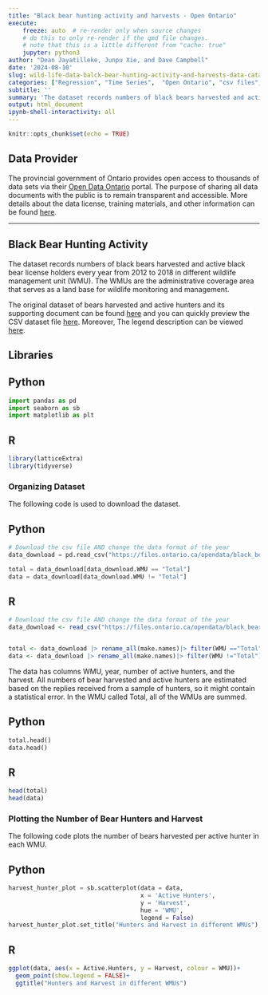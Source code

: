```yaml
---
title: "Black bear hunting activity and harvests - Open Ontario"
execute:
    freeze: auto  # re-render only when source changes
    # do this to only re-render if the qmd file changes.
    # note that this is a little different from "cache: true"
    jupyter: python3
author: "Dean Jayatilleke, Junpu Xie, and Dave Campbell"
date: '2024-08-10'
slug: wild-life-data-balck-bear-hunting-activity-and-harvests-data-catalogue-from-goverrnment-of-ontario
categories: ["Regression", "Time Series",  "Open Ontario", "csv files","Software:Python","Software:R"]
subtitle: ''
summary: 'The dataset records numbers of black bears harvested and active black bear license holders every year from 2012 to 2018 in different wildlife management unit (WMU).'
output: html_document
ipynb-shell-interactivity: all
---
```


```r
knitr::opts_chunk$set(echo = TRUE)

```



## Data Provider

The provincial government of Ontario provides open access to thousands of data sets via their [Open Data Ontario](https://data.ontario.ca/en/) portal. The purpose of sharing all data documents with the public is to remain transparent and accessible.  More details about the data license, training materials, and other information can be found [here](https://data.ontario.ca/about).

***

## Black Bear Hunting Activity

The dataset records numbers of black bears harvested and active black bear license holders every year from 2012 to 2018 in different wildlife management unit (WMU). The WMUs are the administrative coverage area that serves as a land base for wildlife monitoring and management.  

The original dataset of bears harvested and active hunters and its supporting document can be found [here](https://data.ontario.ca/en/dataset/black-bear-hunting-activity-and-harvests) and you can quickly preview the CSV dataset file [here](https://data.ontario.ca/en/dataset/black-bear-hunting-activity-and-harvests/resource/7dd6328e-74cc-4291-a041-2345cf7c6186). Moreover, The legend description can be viewed [here](https://files.ontario.ca/data-dictionary-black-bear-en.xlsx).


## Libraries

::: {.panel-tabset group="language"}

## Python
```python
import pandas as pd 
import seaborn as sb
import matplotlib as plt
```
## R
```r

library(latticeExtra)
library(tidyverse) 
```

:::


### Organizing Dataset

The following code is used to download the dataset.

::: {.panel-tabset group="language"}

## Python
```python

# Download the csv file AND change the data format of the year
data_download = pd.read_csv("https://files.ontario.ca/opendata/black_bear_2019.csv")

total = data_download[data_download.WMU == "Total"]
data = data_download[data_download.WMU != "Total"]

```

## R
```r
# Download the csv file AND change the data format of the year
data_download <- read_csv("https://files.ontario.ca/opendata/black_bear_2019.csv")


total <- data_download |> rename_all(make.names)|> filter(WMU =="Total")
data <- data_download |> rename_all(make.names)|> filter(WMU !="Total")

```
:::

The data has columns WMU, year, number of active hunters, and the harvest.  All numbers of bear harvested and active hunters are estimated based on the replies received from a sample of hunters, so it might contain a statistical error.  In the WMU called Total, all of the WMUs are summed.

::: {.panel-tabset group="language"}

## Python
```python

total.head()
data.head()

```

## R
```r
head(total)
head(data)
```

:::

### Plotting the Number of Bear Hunters and Harvest

The following code plots the number of bears harvested per active hunter in each WMU.

::: {.panel-tabset group="language"}

## Python
```python

harvest_hunter_plot = sb.scatterplot(data = data,
                                     x = 'Active Hunters',
                                     y = 'Harvest', 
                                     hue = 'WMU', 
                                     legend = False)
harvest_hunter_plot.set_title("Hunters and Harvest in different WMUs");

```

## R
```r

ggplot(data, aes(x = Active.Hunters, y = Harvest, colour = WMU))+
  geom_point(show.legend = FALSE)+
  ggtitle("Hunters and Harvest in different WMUs")
  
```
:::
